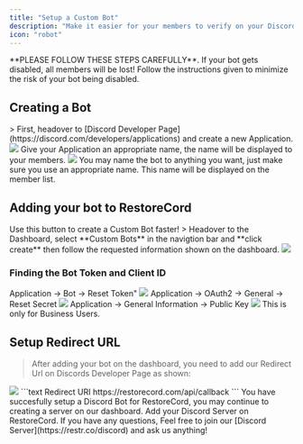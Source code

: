 ```yaml
---
title: "Setup a Custom Bot"
description: "Make it easier for your members to verify on your Discord Server."
icon: "robot"
---
```


<Warning>
	**PLEASE FOLLOW THESE STEPS CAREFULLY**. If your bot gets disabled, all members will be lost!
	<Card title="Secure your Discord bot: A step-by-step guide" icon="shield" href="/guides/secure-bot">
		Follow the instructions given to minimize the risk of your bot being disabled.
	</Card>
</Warning>

## Creating a Bot

<Steps>
<Step title="Creating an Bot">
	> First, headover to [Discord Developer Page](https://discord.com/developers/applications) and create a new Application.
	<Frame>
		<img src="/images/setup_create_application.png" />
	</Frame>
	<Note>Give your Application an appropriate name, the name will be displayed to your members.</Note>
</Step>

<Step title="Creating a bot">
	<Frame>
		<img src="/images/setup_create_bot.png" />
	</Frame>
	<Tip>You may name the bot to anything you want, just make sure you use an appropriate name. This name will be displayed on the member list.</Tip>
</Step>

</Steps>

## Adding your bot to RestoreCord

<Card title="Shortcut to create a Custom Bot" icon="link" color="#2ecc70" href="https://restorecord.com/dashboard/custombots/new" horizontal="true">
	Use this button to create a Custom Bot faster!
</Card>
> Headover to the Dashboard, select **Custom Bots** in the navigtion bar and **click create** then follow the requested information shown on the dashboard.

<Frame>
	<img src="/images/dashboard_customBots_create.png" />
</Frame>

### Finding the Bot Token and Client ID

<Tabs>
	<Tab title="Bot Token">
		<Info>Application -> Bot -> Reset Token"</Info>
		<Frame>
			<img src="/images/setup_find_bot_token.png" />
		</Frame>
	</Tab>
	<Tab title="Client Secret">
		<Info>Application -> OAuth2 -> General -> Reset Secret</Info>
		<Frame>
			<img src="/images/setup_find_client-secret.png" />
		</Frame>
	</Tab>
	<Tab title="Public Key">
		<Info>Application -> General Information -> Public Key</Info>
		<Frame>
			<img src="/images/setup_find_public_key.png" />
		</Frame>
		<Warning>This is only for Business Users.</Warning>
	</Tab>
</Tabs>

## Setup Redirect URL

> After adding your bot on the dashboard, you need to add our Redirect Url on Discords Developer Page as shown:

<Frame caption="Application -> OAuth2 -> Add Redirect">
	<img src="/images/setup_redirect-url.png" />
</Frame>
```text Redirect URI
https://restorecord.com/api/callback
```

<Check>
	You have succesfully setup a Discord Bot for RestoreCord, you may continue to creating a server on our dashboard.
	<Card title="Create a RestoreCord Server" icon="server" href="/guides/setup/create-server">
		Add your Discord Server on RestoreCord.
	</Card>
</Check>

<Card title="Any Questions?" icon="question" href="https://restr.co/discord">
	If you have any questions, Feel free to join our [Discord Server](https://restr.co/discord) and ask us anything!
</Card>
